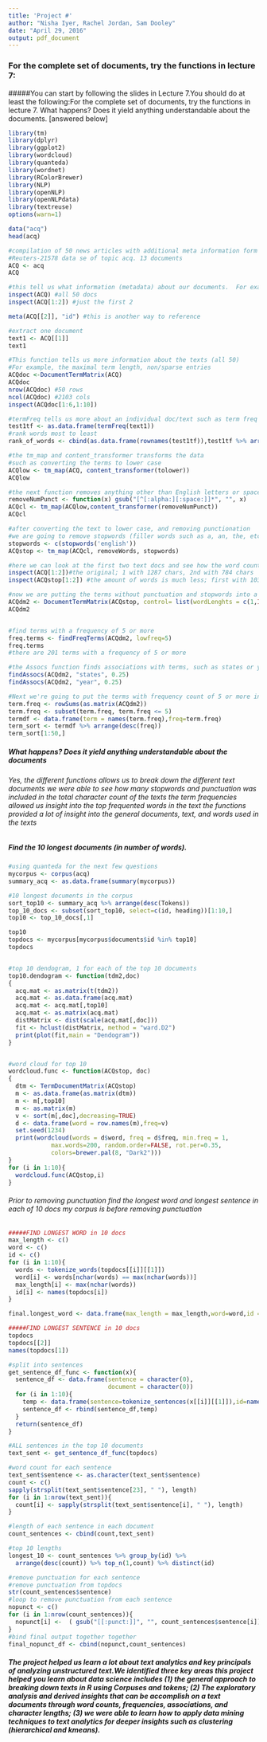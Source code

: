 ```yaml
---
title: 'Project #'
author: "Nisha Iyer, Rachel Jordan, Sam Dooley"
date: "April 29, 2016"
output: pdf_document
---
```


### For the complete set of documents, try the functions in lecture 7:

#####You can start by following the slides in Lecture 7.You should do at least the following:For the complete set of documents, try the functions in lecture 7. What happens? Does it yield anything understandable about the documents. [answered below]

```r
library(tm)
library(dplyr)
library(ggplot2)
library(wordcloud)
library(quanteda)
library(wordnet)
library(RColorBrewer)
library(NLP)
library(openNLP)
library(openNLPdata)
library(textreuse)
options(warn=1)
```
```r
data("acq")
head(acq)

#compilation of 50 news articles with additional meta information form the 
#Reuters-21578 data se of topic acq. 13 documents
ACQ <- acq
ACQ

#this tell us what information (metadata) about our documents.  For example, how many chars are within each doc. 
inspect(ACQ) #all 50 docs
inspect(ACQ[1:2]) #just the first 2

meta(ACQ[[2]], "id") #this is another way to reference

#extract one document
text1 <- ACQ[[1]]
text1

#This function tells us more information about the texts (all 50)
#For example, the maximal term length, non/sparse entries 
ACQdoc <-DocumentTermMatrix(ACQ)
ACQdoc
nrow(ACQdoc) #50 rows
ncol(ACQdoc) #2103 cols
inspect(ACQdoc[1:6,1:10])

#termFreq tells us more about an individual doc/text such as term freq within the doc
test1tf <- as.data.frame(termFreq(text1))
#rank words most to least
rank_of_words <- cbind(as.data.frame(rownames(test1tf)),test1tf %>% arrange(desc(termFreq(text1))))

#the tm_map and content_transformer transforms the data 
#such as converting the terms to lower case
ACQlow <- tm_map(ACQ, content_transformer(tolower))
ACQlow

#the next function removes anything other than English letters or spaces 
removeNumPunct <- function(x) gsub("[^[:alpha:][:space:]]*", "", x)
ACQcl <- tm_map(ACQlow,content_transformer(removeNumPunct))
ACQcl

#after converting the text to lower case, and removing punctionation 
#we are going to remove stopwords (filler words such as a, an, the, etc.)
stopwords <- c(stopwords('english'))
ACQstop <- tm_map(ACQcl, removeWords, stopwords)

#here we can look at the first two text docs and see how the word count (char) differs
inspect(ACQ[1:2])#the original; 1 with 1287 chars, 2nd with 784 chars
inspect(ACQstop[1:2]) #the amount of words is much less; first with 1030 chars, second with 620 chars

#now we are putting the terms without punctuation and stopwords into a matrix
ACQdm2 <- DocumentTermMatrix(ACQstop, control= list(wordLenghts = c(1,Inf)))
ACQdm2


#find terms with a frequency of 5 or more
freq.terms <- findFreqTerms(ACQdm2, lowfreq=5)
freq.terms
#there are 201 terms with a frequency of 5 or more

#the Assocs function finds associations with terms, such as states or year
findAssocs(ACQdm2, "states", 0.25)
findAssocs(ACQdm2, "year", 0.25)

#Next we're going to put the terms with frequency count of 5 or more into a dataframe
term.freq <- rowSums(as.matrix(ACQdm2))
term.freq <- subset(term.freq, term.freq <= 5)
termdf <- data.frame(term = names(term.freq),freq=term.freq)
term_sort <- termdf %>% arrange(desc(freq))
term_sort[1:50,]

```
##### What happens? Does it yield anything understandable about the documents 
###### Yes, the different functions allows us to break down the different text documents we were able to see how many stopwords and punctuation was included in the total character count of the texts the term frequencies allowed us insight into the top frequented words in the text the functions provided a lot of insight into the general documents, text, and words used in the texts

##### Find the 10 longest documents (in number of words).  
```r
#using quanteda for the next few questions
mycorpus <- corpus(acq)
summary_acq <- as.data.frame(summary(mycorpus))

#10 longest documents in the corpus
sort_top10 <- summary_acq %>% arrange(desc(Tokens))
top_10_docs <- subset(sort_top10, select=c(id, heading))[1:10,]
top10 <- top_10_docs[,1]

top10
topdocs <- mycorpus[mycorpus$documents$id %in% top10]
topdocs


#top 10 dendogram, 1 for each of the top 10 documents
top10.dendogram <- function(tdm2,doc)
{
  acq.mat <- as.matrix(t(tdm2))
  acq.mat <- as.data.frame(acq.mat)
  acq.mat <- acq.mat[,top10]
  acq.mat <- as.matrix(acq.mat)
  distMatrix <- dist(scale(acq.mat[,doc]))
  fit <- hclust(distMatrix, method = "ward.D2")
  print(plot(fit,main = "Dendogram"))
}


#word cloud for top 10
wordcloud.func <- function(ACQstop, doc)
{
  dtm <- TermDocumentMatrix(ACQstop)
  m <- as.data.frame(as.matrix(dtm))
  m <- m[,top10]
  m <- as.matrix(m)
  v <- sort(m[,doc],decreasing=TRUE)
  d <- data.frame(word = row.names(m),freq=v)
  set.seed(1234)
  print(wordcloud(words = d$word, freq = d$freq, min.freq = 1,
            max.words=200, random.order=FALSE, rot.per=0.35, 
            colors=brewer.pal(8, "Dark2")))
}
for (i in 1:10){
  wordcloud.func(ACQstop,i)
}
```

###### Prior to removing punctuation find the longest word and longest sentence in each of 10 docs my corpus is before removing punctuation

```r
#####FIND LONGEST WORD in 10 docs
max_length <- c()
word <- c()
id <- c()
for (i in 1:10){
  words <- tokenize_words(topdocs[[i]][[1]])
  word[i] <- words[nchar(words) == max(nchar(words))]
  max_length[i] <- max(nchar(words))
  id[i] <- names(topdocs[i])
}

final.longest_word <- data.frame(max_length = max_length,word=word,id = id)

#####FIND LONGEST SENTENCE in 10 docs
topdocs
topdocs[[2]]
names(topdocs[1])

#split into sentences
get_sentence_df_func <- function(x){
  sentence_df <- data.frame(sentence = character(0),
                            document = character(0))
  for (i in 1:10){
    temp <- data.frame(sentence=tokenize_sentences(x[[i]][[1]]),id=names(x[i]))
    sentence_df <- rbind(sentence_df,temp)
  }
  return(sentence_df)
}

#ALL sentences in the top 10 documents 
text_sent <- get_sentence_df_func(topdocs)

#word count for each sentence
text_sent$sentence <- as.character(text_sent$sentence)
count <- c()
sapply(strsplit(text_sent$sentence[23], " "), length)
for (i in 1:nrow(text_sent)){
  count[i] <- sapply(strsplit(text_sent$sentence[i], " "), length)
}

#length of each sentence in each document
count_sentences <- cbind(count,text_sent)

#top 10 lengths 
longest_10 <- count_sentences %>% group_by(id) %>% 
  arrange(desc(count)) %>% top_n(1,count) %>% distinct(id)

#remove punctuation for each sentence
#remove punctuation from topdocs
str(count_sentences$sentence)
#loop to remove punctuation from each sentence
nopunct <- c()
for (i in 1:nrow(count_sentences)){
  nopunct[i] <-  ( gsub("[[:punct:]]", "", count_sentences$sentence[i]) )
}
#bind final output together together
final_nopunct_df <- cbind(nopunct,count_sentences)
```
##### The project helped us learn a lot about text analytics and key principals of analyzing unstructured text.We identified three key areas this project helped you learn about data science includes (1) the general approach to breaking down texts in R using Corpuses and tokens; (2) The exploratory analysis and derived insights that can be accomplish on a text documents through word counts, frequencies, associations, and character lengths; (3) we were able to learn how to apply data mining techniques to text analytics for deeper insights such as clustering (hierarchical and kmeans). 


